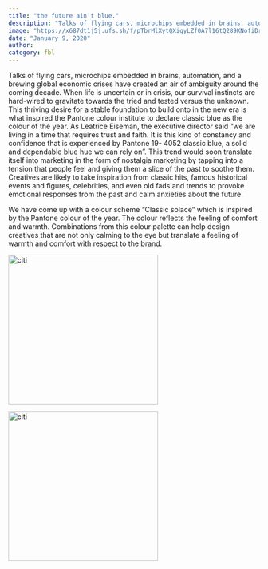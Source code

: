 ```yaml
---
title: "the future ain’t blue."
description: "Talks of flying cars, microchips embedded in brains, automation, and a brewing global economic crises have created an air of ambiguity around the coming decade."
image: "https://x687dt1j5j.ufs.sh/f/pTbrMlXytQXigyLZf0A7l16tQ289KNofiDrnEuvmRbjhqdTc"
date: "January 9, 2020"
author:
category: fbl
---
```


Talks of flying cars, microchips embedded in brains, automation, and a brewing global economic crises have created an air of ambiguity around the coming decade. When life is uncertain or in crisis, our survival instincts are hard-wired to gravitate towards the tried and tested versus the unknown. This thriving desire for a stable foundation to build onto in the new era is what inspired the Pantone colour institute to declare classic blue as the colour of the year. As Leatrice Eiseman, the executive director said “we are living in a time that requires trust and faith. It is this kind of constancy and confidence that is experienced by Pantone 19- 4052 classic blue, a solid and dependable blue hue we can rely on”. This trend would soon translate itself into marketing in the form of nostalgia marketing by tapping into a tension that people feel and giving them a slice of the past to soothe them. Creatives are likely to take inspiration from classic hits, famous historical events and figures, celebrities, and even old fads and trends to provoke emotional responses from the past and calm anxieties about the future.

We have come up with a colour scheme “Classic solace” which is inspired by the Pantone colour of the year. The colour reflects the feeling of comfort and warmth. Combinations from this colour palette can help design creatives that are not only calming to the eye but translate a feeling of warmth and comfort with respect to the brand.

<img
  src="https://x687dt1j5j.ufs.sh/f/pTbrMlXytQXinvEL7vPVwhOJ7TEdmoR6uY0eA3fScrGMWDl9"
  width="300"
  height="300"
  alt="citi"
/>

<img
  src="https://x687dt1j5j.ufs.sh/f/pTbrMlXytQXisVsA1ntVLIobTqySHNWmrU0nFD3G1uYZCv5A"
  width="300"
  height="300"
  alt="citi"
/>
